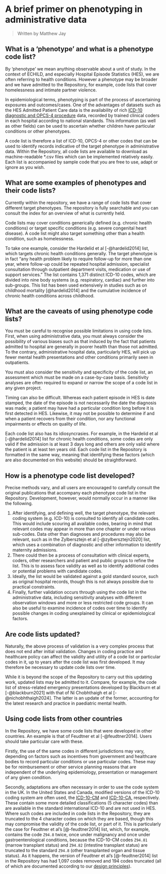 # A brief primer on phenotyping in administrative data {.unnumbered}

> Written by Matthew Jay

## What is a 'phenotype' and what is a phenotype code list?

By 'phenotype' we mean anything observable about a unit of study. In the context of ECHILD, and especially Hospital Episode Statistics (HES), we are often referring to health conditions. However a phenotype may be broader and we have admitted to the Repository, for example, code lists that cover homelessness and intimate partner violence.

In epidemiological terms, phenotyping is part of the process of ascertaining exposures and outcomes/cases. One of the advantages of datasets such as the HES Admitted Patient Care data is the availability of rich [ICD-10 diagnostic and OPCS-4 procedure](https://classbrowser.nhs.uk/) data, recorded by trained clinical coders in each hospital according to national standards. This information (as well as other fields) can be used to ascertain whether children have particular conditions or other phenotypes.

A code list is therefore a list of ICD-10, OPCS-4 or other codes that can be used to identify records indicative of the target phenotype in administrative data. Within the Repository, all code lists are available to download as machine-readable *.csv files which can be implemented relatively easily. Each list is accompanied by sample code that you are free to use, adapt or ignore as you wish.

## What are some examples of phenotypes and their code lists?

Currently within the repository, we have a range of code lists that cover different target phenotypes. The repository is fully searchable and you can consult the index for an overview of what is currently held.

Code lists may cover conditions generically defined (e.g. chronic health conditions) or target specific conditions (e.g. severe congenital heart disease). A code list might also target something other than a health condition, such as homelessness.

To take one example, consider the Hardelid et al [-@hardelid2014] list, which targets chronic health conditions generally. The target phenotype is in fact "any health problem likely to require follow-up for more than one year, where follow-up could be repeated hospital admission, specialist consultation through outpatient department visits, medication or use of support services." The list contains 1,371 distinct ICD-10 codes, which are divided into nine body systems (e.g. respiratory, cardiac) and further into sub-groups. This list has been used extensively in studies such as on childhood mortality [@hardelid2014] and the cumulative incidence of chronic health conditions across childhood.

## What are the caveats of using phenotype code lists?

You must be careful to recognise possible limitations in using code lists. First, when using administrative data, you must always consider the possibility of various biases such as that induced by the fact that patients admitted to hospital are generally in poorer health than those not admitted. To the contrary, administrative hospital data, particularly HES, will pick up fewer mental health presentations and other conditions primarily seen in outpatients.

You must also consider the sensitivity and specificity of the code list, an assessment which must be made on a case-by-case basis. Sensitivity analyses are often required to expand or narrow the scope of a code list in any given project.

Timing can also be difficult. Whereas each patient episode in HES is date stamped, the date of the episode is not necessarily the date the diagnosis was made; a patient may have had a particular condition long before it is first detected in HES. Likewise, it may not be possible to determine if and when a patient recovers from their condition, nor any functional impairments or effects on quality of life.

Each code list also has its idiosyncrasies. For example, in the Hardelid et al [-@hardelid2014] list for chronic health conditions, some codes are only valid if the admission is at least 3 days long and others are only valid where the patient is at least ten years old. Each code list in the Repository is formatted in the same way, meaning that identifying these factors (which are also documented on this website) should be straightforward.

## How is a phenotype code list developed?

Precise methods vary, and all users are encouraged to carefully consult the original publications that accompany each phenotype code list in the Repository. Development, however, would normally occur in a manner like the following. 

1. After identifying, and defining well, the target phenotype, the relevant coding system (e.g. ICD-10) is consulted to identify all candidate codes. This would include scouring all available codes, bearing in mind that relevant codes may appear in more than one chapter or under various sub-codes. Data other than diagnoses and procedures may also be relevant, such as in the Zylbersztejn et al [-@zylbersztejn2020] list, which uses a combination of diagnostic and other information to identify maternity admissions.
2. There could then be a process of consultation with clinical experts, coders, other researchers and patient and public groups to refine the list. This is to assess face validity as well as to identify additional codes or potential problems with candidate codes.
3. Ideally, the list would be validated against a gold standard source, such as original hospital records, though this is not always possible due to practical constraints.
4. Finally, further validation occurs through using the code list in the administrative data, including sensitivity analyses with different observation windows and more or less restricted code groups. It can also be useful to examine incidence of codes over time to identify possible changes in coding unexplained by clinical or epidemiological factors.

## Are code lists updated?

Naturally, the above process of validation is a very complex process that does not end after initial validation. Changes in coding practice and healthcare policy can affect the validity and utility of a code list or particular codes in it, up to years after the code list was first developed. It may therefore be necessary to update code lists over time.

While it is beyond the scope of the Repository to carry out this updating work, updated lists may be admitted to it. Compare, for example, the code list of stress-related emergency presentations developed by Blackburn et al [-@blackburn2021] with that of Ní Chobhthaigh et al [-@nichobhthaigh2024]. The latter is an update of the former, accounting for the latest research and practice in paediatric mental health.

## Using code lists from other countries

In the Repository, we have some code lists that were developed in other countries. An example is that of Feudtner et al [-@feudtner2014]. Users should take particular care with these.

Firstly, the use of the same codes in different jurisdictions may vary, depending on factors such as incentives from government and healthcare bodies to record particular conditions or use particular codes. These may be for reimbursement or other service planning reasons that are independent of the underlying epidemiology, presentation or management of any given condition.

Secondly, adaptations are often necessary in order to use the code system in the UK. In the United States and Canada, modified versions of the ICD-10 coding system are often used, the [ICD-10-CM](https://www.icd10data.com/ICD10CM/Codes) and [ICD-10-CA](https://secure.cihi.ca/estore/productSeries.htm?pc=PCC1860), respectively. These contain some more detailed classifications (5 character codes) than are available in the standard international ICD-10 and are not used in HES. Where such codes are included in code lists in the Repository, they are truncated to the 4 character codes on which they are based, though this may compromise the validity of the code list, or part of it. This is particularly the case for Feudtner et al's [@-feudtner2014] list, which, for example, contains the code `Z94.8` twice, once under malignancy and once under gastroenterological conditions, because the ICD-10-CM codes `Z94.81` (marrow transplant status) and `Z94.82` (intestine transplant status) are truncated to the standard `Z94.8` (other transplanted organ and tissue status). As it happens, the version of Feudtner et al's [@-feudtner2014] list in the Repository has had 1,097 codes removed and 194 codes truncated (all of which are documented according to our [design principles](principles.qmd)).
